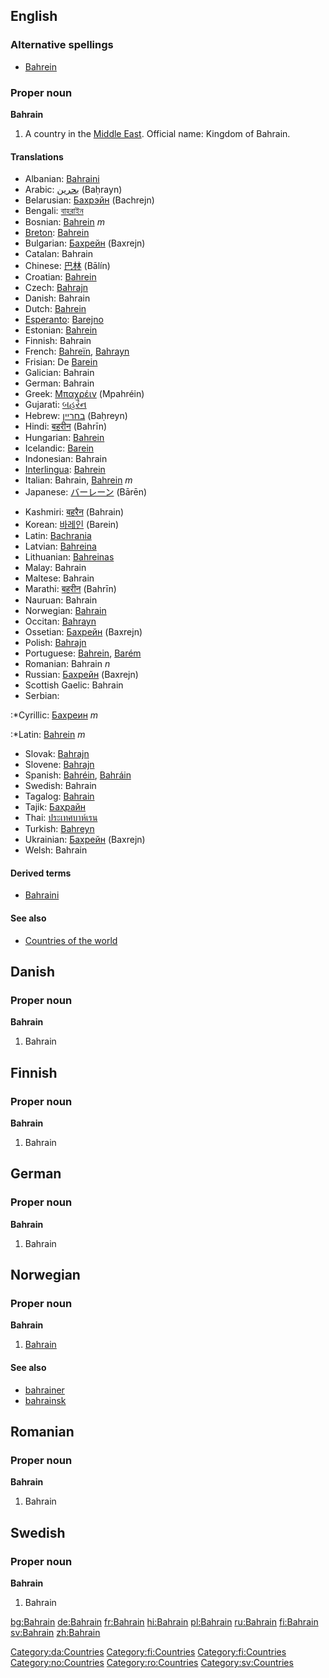 {{wikipedia}}
==English==
===Alternative spellings===
* [[Bahrein]]

===Proper noun===
'''Bahrain'''
# A country in the [[Middle East]]. Official name: Kingdom of Bahrain.

====Translations====
{{top}}
*Albanian: [[Bahraini]]
*Arabic: [[بحرين]] (Baḥrayn)
*Belarusian: [[Бахрэйн]] (Bachrejn)
*Bengali: [[বাহরাইন]]
*Bosnian: [[Bahrein]] ''m''
*[[Breton]]: [[Bahrein]]
*Bulgarian: [[Бахрейн]] (Baxrejn)
*Catalan: Bahrain
*Chinese: [[巴林]] (Bālín)
*Croatian: [[Bahrein]]
*Czech: [[Bahrajn]]
*Danish: Bahrain
*Dutch: [[Bahrein]]
*[[Esperanto]]: [[Barejno]]
*Estonian: [[Bahrein]]
*Finnish: Bahrain
*French: [[Bahreïn]], [[Bahrayn]]
*Frisian: De [[Barein]]
*Galician: Bahrain
*German: Bahrain
*Greek: [[Μπαχρέιν]] (Mpahréin)
*Gujarati: [[બહરૈન]]
*Hebrew: [[בחריין]] (Baḥreyn)
*Hindi: [[बहरीन]] (Bahrīn)
*Hungarian: [[Bahrein]]
*Icelandic: [[Barein]]
*Indonesian: Bahrain
*[[Interlingua]]: [[Bahrein]]
*Italian: Bahrain, [[Bahrein]] ''m''
*Japanese: [[バーレーン]] (Bārēn)
{{mid}}
*Kashmiri: [[बहरैन]] (Bahrain)
*Korean: [[바레인]] (Barein)
*Latin: [[Bachrania]]
*Latvian: [[Bahreina]]
*Lithuanian: [[Bahreinas]]
*Malay: Bahrain
*Maltese: Bahrain
*Marathi: [[बहरीन]] (Bahrīn)
*Nauruan: Bahrain
*Norwegian: [[#Norwegian|Bahrain]]
*Occitan: [[Bahrayn]]
*Ossetian: [[Бахрейн]] (Baxrejn)
*Polish: [[Bahrajn]]
*Portuguese: [[Bahrein]], [[Barém]]
*Romanian: Bahrain ''n''
*Russian: [[Бахрейн]] (Baxrejn)
*Scottish Gaelic: Bahrain
*Serbian:
:*Cyrillic: [[Бахреин]] ''m''
:*Latin: [[Bahrein]] ''m''
*Slovak: [[Bahrajn]]
*Slovene: [[Bahrajn]]
*Spanish: [[Bahréin]], [[Bahráin]]
*Swedish: Bahrain
*Tagalog: [[Bahrain]]
*Tajik: [[Баҳрайн]]
*Thai: [[ประเทศบาห์เรน]]
*Turkish: [[Bahreyn]]
*Ukrainian: [[Бахрейн]] (Baxrejn)
*Welsh: Bahrain
{{bottom}}

====Derived terms====
* [[Bahraini]]

====See also====
*[[Countries of the world]]

==Danish==
===Proper noun===
[[Category:da:Countries]]
'''Bahrain'''
#Bahrain

==Finnish==
===Proper noun===
[[Category:fi:Countries]]
'''Bahrain'''
#Bahrain

==German==
===Proper noun===
[[Category:fi:Countries]]
'''Bahrain'''
#Bahrain

==Norwegian==
===Proper noun===
[[Category:no:Countries]]
'''Bahrain'''
#[[#English|Bahrain]]
====See also====
*[[bahrainer]]
*[[bahrainsk]]

==Romanian==
===Proper noun===
[[Category:ro:Countries]]
'''Bahrain'''
#Bahrain

==Swedish==
===Proper noun===
[[Category:sv:Countries]]
'''Bahrain'''
#Bahrain

[[bg:Bahrain]]
[[de:Bahrain]]
[[fr:Bahrain]]
[[hi:Bahrain]]
[[pl:Bahrain]]
[[ru:Bahrain]]
[[fi:Bahrain]]
[[sv:Bahrain]]
[[zh:Bahrain]]